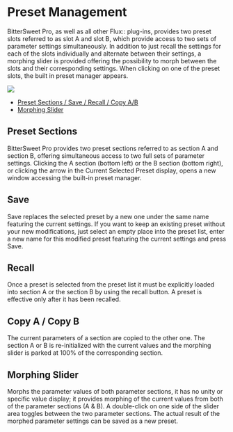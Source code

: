 # Preset Management

BitterSweet Pro, as well as all other Flux:: plug-ins, provides two preset slots referred to as slot A and slot B, which provide access to two sets of parameter settings simultaneously. In addition to just recall the settings for each of the slots individually and alternate between their settings, a morphing slider is provided offering the possibility to morph between the slots and their corresponding settings. When clicking on one of the preset slots, the built in preset manager appears.

![](https://media.githubusercontent.com/media/FLUX-SE/doc_images/main/Plugins/bittersweet-pro/bittersweet-pro_preset-mgmt.jpg)

*   [Preset Sections / Save / Recall / Copy A/B](#preset-sections)
*   [Morphing Slider](#morphing-slider)

## Preset Sections

BitterSweet Pro provides two preset sections referred to as section A and section B, offering simultaneous access to two full sets of parameter settings. Clicking the A section (bottom left) or the B section (bottom right), or clicking the arrow in the Current Selected Preset display, opens a new window accessing the built-in preset manager.

## Save

Save replaces the selected preset by a new one under the same name featuring the current settings. If you want to keep an existing preset without your new modifications, just select an empty place into the preset list, enter a new name for this modified preset featuring the current settings and press Save.

## Recall

Once a preset is selected from the preset list it must be explicitly loaded into section A or the section B by using the recall button. A preset is effective only after it has been recalled.

## Copy A / Copy B

The current parameters of a section are copied to the other one. The section A or B is re-initialized with the current values and the morphing slider is parked at 100% of the corresponding section.

## Morphing Slider

Morphs the parameter values of both parameter sections, it has no unity or specific value display; it provides morphing of the current values from both of the parameter sections (A & B). A double-click on one side of the slider area toggles between the two parameter sections. The actual result of the morphed parameter settings can be saved as a new preset.

